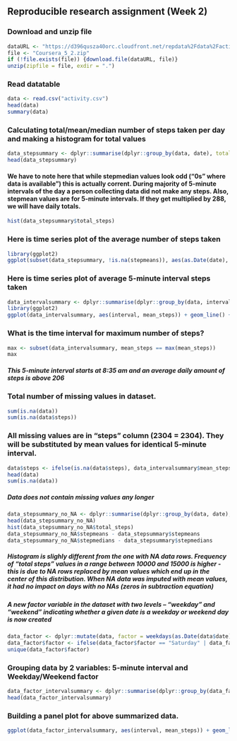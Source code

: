 ## Reproducible research assignment (Week 2)

### Download and unzip file

```r
dataURL <- "https://d396qusza40orc.cloudfront.net/repdata%2Fdata%2Factivity.zip"
file <- "Coursera_5_2.zip"
if (!file.exists(file)) {download.file(dataURL, file)}
unzip(zipfile = file, exdir = ".")
```

### Read datatable

```r
data <- read.csv("activity.csv")
head(data)
summary(data)
```

### Calculating total/mean/median number of steps taken per day and making a histogram for total values

```r
data_stepsummary <- dplyr::summarise(dplyr::group_by(data, date), total_steps = sum(steps), stepmeans = mean(steps), stepmedians = median(steps))
head(data_stepsummary)
```

#### We have to note here that while stepmedian values look odd ("0s" where data is available") this is actually corrent. During majority of 5-minute intervals of the day a person collecting data did not make any steps. Also, stepmean values are for 5-minute intervals. If they get multiplied by 288, we will have daily totals.  

```r
hist(data_stepsummary$total_steps)
```

### Here is time series plot of the average number of steps taken

```r
library(ggplot2)
ggplot(subset(data_stepsummary, !is.na(stepmeans)), aes(as.Date(date), stepmeans)) + geom_point() + labs(title = "Average number of steps taken per day") + theme(plot.title = element_text(hjust = 0.5)) + labs(y = "") + labs(x = "") + scale_x_date(date_breaks = "1 week", date_labels = "%b %d")
```

### Here is time series plot of average 5-minute interval steps taken

```r
data_intervalsummary <- dplyr::summarise(dplyr::group_by(data, interval), mean_steps = mean(steps, na.rm = TRUE))
library(ggplot2)
ggplot(data_intervalsummary, aes(interval, mean_steps)) + geom_line() + labs(title = "Average # of steps taken during specific 5-minute interval") + theme(plot.title = element_text(hjust = 0.5)) + labs(y = "") + labs(x = "Hour of the day (500 = 5:00am)")
```

### What is the time interval for maximum number of steps?

```r
max <- subset(data_intervalsummary, mean_steps == max(mean_steps))
max
```

##### This 5-minute interval starts at 8:35 am and an average daily amount of steps is above 206

### Total number of missing values in dataset.

```r
sum(is.na(data))
sum(is.na(data$steps))
```

### All missing values are in "steps" column (2304 = 2304). They will be substituted by mean values for identical 5-minute interval.

```r
data$steps <- ifelse(is.na(data$steps), data_intervalsummary$mean_steps, data$steps)
head(data)
sum(is.na(data))
```

##### Data does not contain missing values any longer

```r
data_stepsummary_no_NA <- dplyr::summarise(dplyr::group_by(data, date), total_steps = sum(steps), stepmeans = mean(steps), stepmedians = median(steps))
head(data_stepsummary_no_NA)
hist(data_stepsummary_no_NA$total_steps)
data_stepsummary_no_NA$stepmeans - data_stepsummary$stepmeans
data_stepsummary_no_NA$stepmedians - data_stepsummary$stepmedians
```

##### Histogram is slighly different from the one with NA data rows. Frequency of "total steps" values in a range between 10000 and 15000 is higher - this is due to NA rows replaced by mean values which end up in the center of this distribution. When NA data was imputed with mean values, it had no impact on days with no NAs (zeros in subtraction equation)

##### A new factor variable in the dataset with two levels – “weekday” and “weekend” indicating whether a given date is a weekday or weekend day is now created
```r
data_factor <- dplyr::mutate(data, factor = weekdays(as.Date(data$date)))
data_factor$factor <- ifelse(data_factor$factor == "Saturday" | data_factor$factor == "Sunday", "Weekend", "Weekday")
unique(data_factor$factor)
```

### Grouping data by 2 variables: 5-minute interval and Weekday/Weekend factor
```r
data_factor_intervalsummary <- dplyr::summarise(dplyr::group_by(data_factor, interval, factor), mean_steps = mean(steps))
head(data_factor_intervalsummary)
```
### Building a panel plot for above summarized data.

```r
ggplot(data_factor_intervalsummary, aes(interval, mean_steps)) + geom_line() + facet_grid(.~ factor) + labs(title = "Average # of steps taken during specific 5-minute interval") + theme(plot.title = element_text(hjust = 0.5)) + labs(y = "") + labs(x = "Hour of the day (500 = 5:00am)")

```
